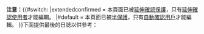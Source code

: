 <div id="semiprotectedpagewarning">
'''注意：'''{{#switch:{{PROTECTIONLEVEL:edit}}
|extendedconfirmed = 本頁面已被[[Wikipedia:保護方針#延伸確認保護|延伸確認保護]]，只有[[Wikipedia:用户权限级别#延伸確認使用者|延伸確認使用者]]才能編輯。
|#default = 本頁面已被[[Wikipedia:保護方針#半保护|半保護]]，只有[[Wikipedia:用户权限级别#自動確認用戶|自動確認用戶]]才能編輯。
}}下面提供最後的日誌以供參考：

{{fmbox warning ruler}}
</div>